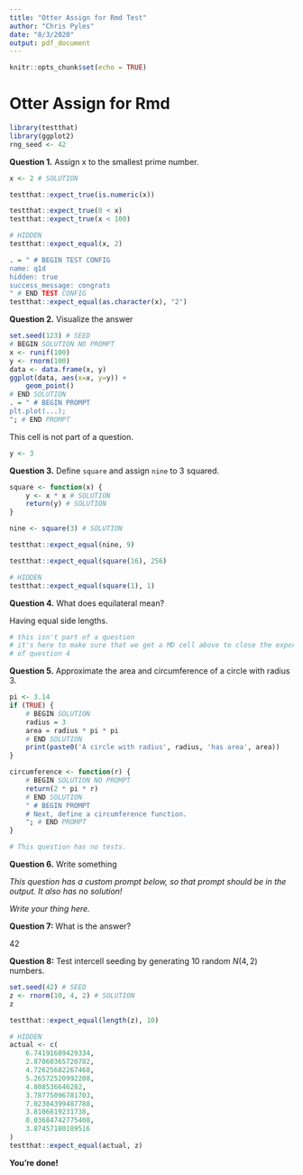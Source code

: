 ```yaml
---
title: "Otter Assign for Rmd Test"
author: "Chris Pyles"
date: "8/3/2020"
output: pdf_document
---
```


<!--
# ASSIGNMENT CONFIG
generate: true
solutions_pdf: true
files:
    - data.csv
seed:
    variable: rng_seed
    autograder_value: 42
    student_value: 90
-->

```r
knitr::opts_chunk$set(echo = TRUE)
```

# Otter Assign for Rmd

```r
library(testthat)
library(ggplot2)
rng_seed <- 42
```

<!--
# BEGIN QUESTION
name: q1
points:
    - 1
    - 1
    - 1
    - 2
-->

**Question 1.** Assign x to the smallest prime number.

<!-- # BEGIN SOLUTION -->

```r
x <- 2 # SOLUTION
```

<!-- # END SOLUTION -->

<!-- # BEGIN TESTS -->

```r
testthat::expect_true(is.numeric(x))
```

```r
testthat::expect_true(0 < x)
testthat::expect_true(x < 100)
```

```r
# HIDDEN
testthat::expect_equal(x, 2)
```

```r
. = " # BEGIN TEST CONFIG
name: q1d
hidden: true
success_message: congrats
" # END TEST CONFIG
testthat::expect_equal(as.character(x), "2")
```

<!-- # END TESTS -->

<!-- # END QUESTION -->

<!--
# BEGIN QUESTION
name: q2
manual: true
-->

**Question 2.** Visualize the answer

<!-- # BEGIN SOLUTION -->

```r
set.seed(123) # SEED
# BEGIN SOLUTION NO PROMPT
x <- runif(100)
y <- rnorm(100)
data <- data.frame(x, y)
ggplot(data, aes(x=x, y=y)) +
    geom_point()
# END SOLUTION
. = " # BEGIN PROMPT
plt.plot(...);
"; # END PROMPT
```

<!-- # END SOLUTION -->

<!-- # END QUESTION -->

This cell is not part of a question.

```r
y <- 3
```

<!--
# BEGIN QUESTION
name: q3
points: 2
-->

**Question 3.** Define `square` and assign `nine` to 3 squared.

<!-- # BEGIN SOLUTION -->

```r
square <- function(x) {
    y <- x * x # SOLUTION
    return(y) # SOLUTION
}

nine <- square(3) # SOLUTION
```

<!-- # END SOLUTION -->

<!-- # BEGIN TESTS -->

```r
testthat::expect_equal(nine, 9)
```

```r
testthat::expect_equal(square(16), 256)
```

```r
# HIDDEN
testthat::expect_equal(square(1), 1)
```

<!-- # END TESTS -->

<!-- # END QUESTION -->

<!--
# BEGIN QUESTION
name: q4
points: 2
manual: True
-->

**Question 4.** What does equilateral mean?

<!-- # BEGIN SOLUTION -->

Having equal side lengths.

<!-- # END SOLUTION -->

<!-- # END QUESTION -->

```r
# this isn't part of a question
# it's here to make sure that we get a MD cell above to close the export
# of question 4
```

<!--
# BEGIN QUESTION
name: question5
-->

**Question 5.** Approximate the area and circumference of a circle with radius 3.

<!-- # BEGIN SOLUTION -->

```r
pi <- 3.14
if (TRUE) {
    # BEGIN SOLUTION
    radius = 3
    area = radius * pi * pi
    # END SOLUTION
    print(paste0('A circle with radius', radius, 'has area', area))
}

circumference <- function(r) {
    # BEGIN SOLUTION NO PROMPT
    return(2 * pi * r)
    # END SOLUTION
    " # BEGIN PROMPT
    # Next, define a circumference function.
    "; # END PROMPT
}
```

<!-- # END SOLUTION -->

<!-- # END QUESTION -->

```r
# This question has no tests.
```

<!--
# BEGIN QUESTION
name: question6
manual: true
-->

**Question 6.** Write something

_This question has a custom prompt below, so that prompt should be in the output. It also has no solution!_

<!-- # BEGIN PROMPT -->

_Write your thing here._

<!-- # END PROMPT -->

<!-- # END QUESTION -->

<!--
# BEGIN QUESTION
name: q7
manual: true
-->

**Question 7:** What is the answer?

<!-- # BEGIN SOLUTION -->

42

<!-- # END SOLUTION -->

<!-- # END QUESTION -->

<!--
# BEGIN QUESTION
name: q8
-->

**Question 8:** Test intercell seeding by generating 10 random $N(4,2)$ numbers.

<!-- # BEGIN SOLUTION -->

```r
set.seed(42) # SEED
z <- rnorm(10, 4, 2) # SOLUTION
z
```

<!-- # END SOLUTION -->

<!-- # BEGIN TESTS -->

```r
testthat::expect_equal(length(z), 10)
```

```r
# HIDDEN
actual <- c(
    6.74191689429334,
    2.87060365720782,
    4.72625682267468,
    5.26572520992208, 
    4.808536646282, 
    3.78775096781703, 
    7.02304399487788, 
    3.8106819231738, 
    8.03684742775408, 
    3.87457180189516
)
testthat::expect_equal(actual, z)
```

<!-- # END TESTS -->

<!-- # END QUESTION -->

**You're done!**
